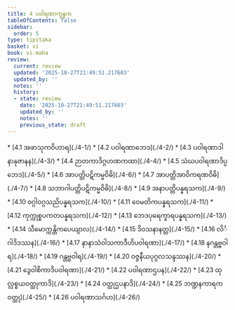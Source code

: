 ```yaml
---
title: 4 ပဝါရဏာက္ခန္ဓက
tableOfContents: false
sidebar:
  order: 5
type: tipitaka
basket: vi
book: vi-maha
review:
  current: review
  updated: '2025-10-27T21:49:51.217603'
  updated_by: ''
  notes: ''
  history:
  - state: review
    date: '2025-10-27T21:49:51.217603'
    updated_by: ''
    notes: ''
    previous_state: draft
---
```



<ReviewStatus review={frontmatter.review} showDetails={true} />

<HypothesisAnnotation frontmatter={frontmatter} />

<DynamicBreadcrumb />



<TableOfContents book="vi-maha" section="4">
* [4.1 အဖာသုကဝိဟာရ](./4-1/)
* [4.2 ပဝါရဏာဘေဒ](./4-2/)
* [4.3 ပဝါရဏာဒါနာနုဇာနန](./4-3/)
* [4.4 ဉာတကာဒိဂ္ဂဟဏကထာ](./4-4/)
* [4.5 သံဃပဝါရဏာဒိပ္ပဘေဒ](./4-5/)
* [4.6 အာပတ္တိပဋိကမ္မဝိဓိ](./4-6/)
* [4.7 အာပတ္တိအာဝိကရဏဝိဓိ](./4-7/)
* [4.8 သဘာဂါပတ္တိပဋိကမ္မဝိဓိ](./4-8/)
* [4.9 အနာပတ္တိပန္နရသက](./4-9/)
* [4.10 ဝဂ္ဂါဝဂ္ဂသညိပန္နရသက](./4-10/)
* [4.11 ဝေမတိကပန္နရသက](./4-11/)
* [4.12 ကုက္ကုစ္စပကတပန္နရသက](./4-12/)
* [4.13 ဘေဒပုရေက္ခာရပန္နရသက](./4-13/)
* [4.14 သီမောက္ကန္တိကပေယျာလ](./4-14/)
* [4.15 ဒိဝသနာနတ္တ](./4-15/)
* [4.16 လိင်္ဂါဒိဒဿန](./4-16/)
* [4.17 နာနာသံဝါသကာဒီဟိပဝါရဏာ](./4-17/)
* [4.18 နဂန္တဗ္ဗဝါရ](./4-18/)
* [4.19 ဂန္တဗ္ဗဝါရ](./4-19/)
* [4.20 ဝဇ္ဇနီယပုဂ္ဂလသန္ဒဿန](./4-20/)
* [4.21 ဒွေဝါစိကာဒိပဝါရဏာ](./4-21/)
* [4.22 ပဝါရဏာဌပန](./4-22/)
* [4.23 ထုလ္လစ္စယဝတ္ထုကာဒိ](./4-23/)
* [4.24 ဝတ္ထုဌပနာဒိ](./4-24/)
* [4.25 ဘဏ္ဍနကာရကဝတ္ထု](./4-25/)
* [4.26 ပဝါရဏာသင်္ဂဟ](./4-26/)
</TableOfContents>